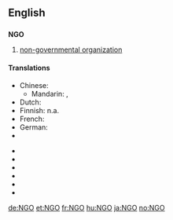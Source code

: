 ==English==

==={{initialism}}===
'''NGO'''

# [[Non-Governmental Organization|non-governmental organization]]

====Translations====
{{trans-top}}
* Chinese:
** Mandarin: {{t|zh|非政府組織|sc=Hani}}, {{t|zh|非政府组织|tr=fēizhèngfǔ zǔzhī|sc=Hani}}
* Dutch: {{t-|nl|NGO}}
* Finnish: n.a.
* French: {{t+|fr|ONG}}
* German: {{t+|de|NGO}}
* {{trreq|Greek}}
{{trans-mid}}
* {{trreq|Hungarian}}
* {{trreq|Japanese}}
* {{trreq|Portuguese}}
* {{trreq|Russian}}
* {{trreq|Spanish}}
* {{trreq|Thai}}
{{trans-bottom}}

[[de:NGO]]
[[et:NGO]]
[[fr:NGO]]
[[hu:NGO]]
[[ja:NGO]]
[[no:NGO]]